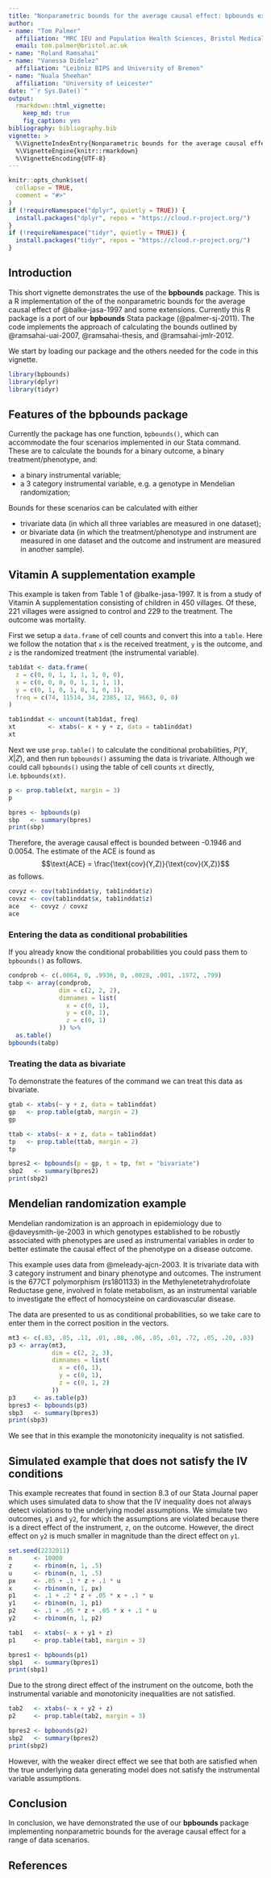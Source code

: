 ```yaml
---
title: "Nonparametric bounds for the average causal effect: bpbounds examples"
author:
- name: "Tom Palmer"
  affiliation: "MRC IEU and Population Health Sciences, Bristol Medical School, University of Bristol"
  email: tom.palmer@bristol.ac.uk
- name: "Roland Ramsahai"
- name: "Vanessa Didelez"
  affiliation: "Leibniz BIPS and University of Bremen"
- name: "Nuala Sheehan"
  affiliation: "University of Leicester"
date: "`r Sys.Date()`"
output: 
  rmarkdown::html_vignette:
    keep_md: true
    fig_caption: yes
bibliography: bibliography.bib
vignette: >
  %\VignetteIndexEntry{Nonparametric bounds for the average causal effect: bpbounds examples}
  %\VignetteEngine{knitr::rmarkdown}
  %\VignetteEncoding{UTF-8}
---
```


```r
knitr::opts_chunk$set(
  collapse = TRUE,
  comment = "#>"
)
if (!requireNamespace("dplyr", quietly = TRUE)) {
  install.packages("dplyr", repos = "https://cloud.r-project.org/")
}
if (!requireNamespace("tidyr", quietly = TRUE)) {
  install.packages("tidyr", repos = "https://cloud.r-project.org/")
}
```

## Introduction
This short vignette demonstrates the use of the **bpbounds** package. This is a R implementation of the of the nonparametric bounds for the average causal effect of @balke-jasa-1997 and some extensions. Currently this R package is a port of our **bpbounds** Stata package (@palmer-sj-2011). The code implements the approach of calculating the bounds outlined by @ramsahai-uai-2007, @ramsahai-thesis, and @ramsahai-jmlr-2012.

We start by loading our package and the others needed for the code in this vignette.
```r
library(bpbounds)
library(dplyr)
library(tidyr)
```

## Features of the bpbounds package
Currently the package has one function, `bpbounds()`, which can accommodate the four scenarios implemented in our Stata command. These are to calculate the bounds for a binary outcome, a binary treatment/phenotype, and:

* a binary instrumental variable;
* a 3 category instrumental variable, e.g. a genotype in Mendelian randomization;

Bounds for these scenarios can be calculated with either

* trivariate data (in which all three variables are measured in one dataset);
* or bivariate data (in which the treatment/phenotype and instrument are measured in one dataset and the outcome and instrument are measured in another sample).


## Vitamin A supplementation example 
This example is taken from Table 1 of @balke-jasa-1997. It is from a study of Vitamin A supplementation consisting of children in 450 villages. Of these, 221 villages were assigned to control and 229 to the treatment. The outcome was mortality.

First we setup a `data.frame` of cell counts and convert this into a `table`. Here we follow the notation that `x` is the received treatment, `y` is the outcome, and `z` is the randomized treatment (the instrumental variable).

```r
tab1dat <- data.frame(
  z = c(0, 0, 1, 1, 1, 1, 0, 0),
  x = c(0, 0, 0, 0, 1, 1, 1, 1),
  y = c(0, 1, 0, 1, 0, 1, 0, 1),
  freq = c(74, 11514, 34, 2385, 12, 9663, 0, 0)
)

tab1inddat <- uncount(tab1dat, freq)
xt         <- xtabs(~ x + y + z, data = tab1inddat)
xt
```
Next we use `prop.table()` to calculate the conditional probabilities, $P(Y,X|Z)$, and then run `bpbounds()` assuming the data is trivariate. Although we could call `bpbounds()` using the table of cell counts `xt` directly, i.e. `bpbounds(xt)`.
```r
p <- prop.table(xt, margin = 3)
p
```

```r
bpres <- bpbounds(p)
sbp   <- summary(bpres)
print(sbp)
```
Therefore, the average causal effect is bounded between -0.1946 and 0.0054. The estimate of the ACE is found as 
$$\text{ACE} = \frac{\text{cov}(Y,Z)}{\text{cov}(X,Z)}$$
as follows.
```r
covyz <- cov(tab1inddat$y, tab1inddat$z)
covxz <- cov(tab1inddat$x, tab1inddat$z)
ace   <- covyz / covxz
ace
```

### Entering the data as conditional probabilities
If you already know the conditional probabilities you could pass them to `bpbounds()` as follows.
```r
condprob <- c(.0064, 0, .9936, 0, .0028, .001, .1972, .799)
tabp <- array(condprob,
              dim = c(2, 2, 2),
              dimnames = list(
                x = c(0, 1),
                y = c(0, 1),
                z = c(0, 1)
              )) %>%
  as.table()
bpbounds(tabp)
```

### Treating the data as bivariate
To demonstrate the features of the command we can treat this data as bivariate.
```r
gtab <- xtabs(~ y + z, data = tab1inddat)
gp   <- prop.table(gtab, margin = 2)
gp

ttab <- xtabs(~ x + z, data = tab1inddat)
tp   <- prop.table(ttab, margin = 2)
tp

bpres2 <- bpbounds(p = gp, t = tp, fmt = "bivariate")
sbp2   <- summary(bpres2)
print(sbp2)
```

## Mendelian randomization example
Mendelian randomization is an approach in epidemiology due to @daveysmith-ije-2003 in which genotypes established to be robustly associated with phenotypes are used as instrumental variables in order to better estimate the causal effect of the phenotype on a disease outcome.

This example uses data from @meleady-ajcn-2003. It is trivariate data with 3 category instrument and binary phenotype and outcomes. The instrument is the 677CT polymorphism (rs1801133) in the Methylenetetrahydrofolate Reductase gene, involved in folate metabolism, as an instrumental variable to investigate the effect of homocysteine on cardiovascular
disease. 

The data are presented to us as conditional probabilities, so we take care to enter them in the correct position in the vectors.
```r
mt3 <- c(.83, .05, .11, .01, .88, .06, .05, .01, .72, .05, .20, .03)
p3 <- array(mt3,
            dim = c(2, 2, 3),
            dimnames = list(
              x = c(0, 1),
              y = c(0, 1),
              z = c(0, 1, 2)
            ))
p3     <- as.table(p3)
bpres3 <- bpbounds(p3)
sbp3   <- summary(bpres3)
print(sbp3)
```
We see that in this example the monotonicity inequality is not satisfied.

## Simulated example that does not satisfy the IV conditions 
This example recreates that found in section 8.3 of our Stata Journal paper which uses simulated data to show that the IV inequality does not always detect violations to the underlying model assumptions. We simulate two outcomes, `y1` and `y2`, for which the assumptions are violated because there is a direct effect of the instrument, `z`, on the outcome. However, the direct effect on `y2` is much smaller in magnitude than the direct effect on `y1`.

```r
set.seed(2232011)
n      <- 10000
z      <- rbinom(n, 1, .5)
u      <- rbinom(n, 1, .5)
px     <- .05 + .1 * z + .1 * u
x      <- rbinom(n, 1, px)
p1     <- .1 + .2 * z + .05 * x + .1 * u
y1     <- rbinom(n, 1, p1)
p2     <- .1 + .05 * z + .05 * x + .1 * u
y2     <- rbinom(n, 1, p2)

tab1   <- xtabs(~ x + y1 + z)
p1     <- prop.table(tab1, margin = 3)

bpres1 <- bpbounds(p1)
sbp1   <- summary(bpres1)
print(sbp1)
```
Due to the strong direct effect of the instrument on the outcome, both the instrumental variable and monotonicity inequalities are not satisfied.

```r
tab2   <- xtabs(~ x + y2 + z)
p2     <- prop.table(tab2, margin = 3)

bpres2 <- bpbounds(p2)
sbp2   <- summary(bpres2)
print(sbp2)
```
However, with the weaker direct effect we see that both are satisfied when the true underlying data generating model does not satisfy the instrumental variable assumptions.

## Conclusion
In conclusion, we have demonstrated the use of our **bpbounds** package implementing nonparametric bounds for the average causal effect for a range of data scenarios.

## References
